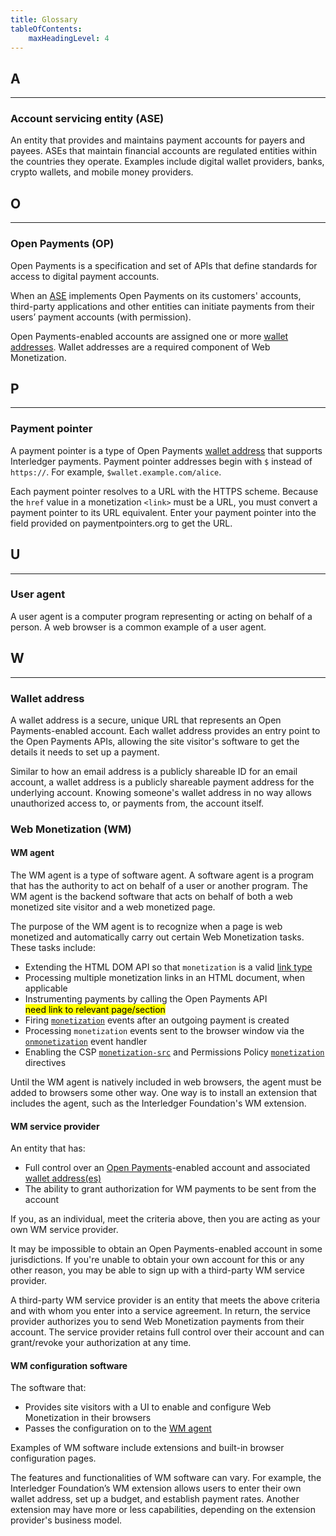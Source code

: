 ```yaml
---
title: Glossary
tableOfContents:
    maxHeadingLevel: 4
---
```



## A

<hr />

### Account servicing entity (ASE)

An entity that provides and maintains payment accounts for payers and payees. ASEs that maintain financial accounts are regulated entities within the countries they operate. Examples include digital wallet providers, banks, crypto wallets, and mobile money providers.

## O

<hr />

### Open Payments (OP)

<LinkOut href="https://openpayments.dev/">Open Payments</LinkOut> is a specification and set of APIs that define standards for access to digital payment accounts.

When an [ASE](#account-servicing-entity-ase) implements Open Payments on its customers' accounts, third-party applications and other entities can initiate payments from their users’ payment accounts (with permission).

Open Payments-enabled accounts are assigned one or more [wallet addresses](#wallet-address). Wallet addresses are a required component of Web Monetization.

## P

<hr />

### Payment pointer

A payment pointer is a type of Open Payments [wallet address](#wallet-address) that supports Interledger payments. Payment pointer addresses begin with `$` instead of `https://`. For example, `$wallet.example.com/alice`. 

Each payment pointer resolves to a URL with the HTTPS scheme. Because the `href` value in a monetization `<link>` must be a URL, you must convert a payment pointer to its URL equivalent. Enter your payment pointer into the field provided on <LinkOut href="https://paymentpointers.org/">paymentpointers.org</LinkOut> to get the URL.

## U

<hr />

### User agent

A <LinkOut href="https://developer.mozilla.org/en-US/docs/Glossary/User_agent">user agent</LinkOut> is a computer program representing or acting on behalf of a person. A web browser is a common example of a user agent. 

## W

<hr />

### Wallet address 

A wallet address is a secure, unique URL that represents an Open Payments-enabled account. Each wallet address provides an entry point to the Open Payments APIs, allowing the site visitor's software to get the details it needs to set up a payment.

Similar to how an email address is a publicly shareable ID for an email account, a wallet address is a publicly shareable payment address for the underlying account. Knowing someone's wallet address in no way allows unauthorized access to, or payments from, the account itself.

### Web Monetization (WM)

#### WM agent

The WM agent is a type of software agent. A <LinkOut href="https://en.wikipedia.org/wiki/Software_agent">software agent</LinkOut> is a program that has the authority to act on behalf of a user or another program. The WM agent is the backend software that acts on behalf of both a web monetized site visitor and a web monetized page.

The purpose of the WM agent is to recognize when a page is web monetized and automatically carry out certain Web Monetization tasks. These tasks include:

* Extending the HTML DOM API so that `monetization` is a valid [link type](/docs/implement/link)
* Processing multiple monetization links in an HTML document, when applicable
* Instrumenting payments by calling the Open Payments API<br /><mark>need link to relevant page/section</mark>
* Firing [`monetization`](/docs/implement/events) events after an outgoing payment is created 
* Processing `monetization` events sent to the browser window via the [`onmonetization`](/docs/implement/onmonetization) event handler
* Enabling the CSP [`monetization-src`](/docs/implement/csp) and Permissions Policy [`monetization`](/docs/implement/permissions-policy) directives

Until the WM agent is natively included in web browsers, the agent must be added to browsers some other way. One way is to install an extension that includes the agent, such as the Interledger Foundation's WM extension.

#### WM service provider 

An entity that has:

* Full control over an [Open Payments](#open-payments-op)-enabled account and associated [wallet address(es)](#wallet-address) 
* The ability to grant authorization for WM payments to be sent from the account

If you, as an individual, meet the criteria above, then you are acting as your own WM service provider. 

It may be impossible to obtain an Open Payments-enabled account in some jurisdictions. If you're unable to obtain your own account for this or any other reason, you may be able to sign up with a third-party WM service provider. 

A third-party WM service provider is an entity that meets the above criteria and with whom you enter into a service agreement. In return, the service provider authorizes you to send Web Monetization payments from their account. The service provider retains full control over their account and can grant/revoke your authorization at any time.

#### WM configuration software 

The software that:

* Provides site visitors with a UI to enable and configure Web Monetization in their browsers
* Passes the configuration on to the [WM agent](#wm-agent)

Examples of WM software include extensions and built-in browser configuration pages. 

The features and functionalities of WM software can vary. For example, the Interledger Foundation’s WM extension allows users to enter their own wallet address, set up a budget, and establish payment rates. Another extension may have more or less capabilities, depending on the extension provider's business model.